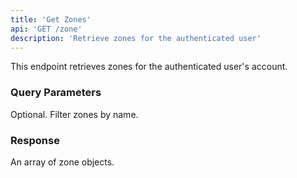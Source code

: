 ```yaml
---
title: 'Get Zones'
api: 'GET /zone'
description: 'Retrieve zones for the authenticated user'
---
```


This endpoint retrieves zones for the authenticated user's account.

### Query Parameters

<ParamField query="name" type="string">
  Optional. Filter zones by name.
</ParamField>

### Response

<ResponseField name="zones" type="array">
  An array of zone objects.
</ResponseField>

<RequestExample>
